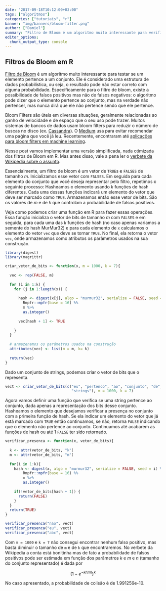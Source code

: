 ```yaml
---
date: "2017-09-18T10:12:00+03:00"
tags: ["algoritmos"]
categories: ["tutoriais", "r"]
banner: "img/banners/bloom-filter.png"
author: ["Daniel"]
summary: "Filtro de Bloom é um algoritmo muito interessante para verificar a presença de um elemento em um conjunto. Veja aqui como implementá-lo no R!"
editor_options: 
  chunk_output_type: console
---
```


## Filtros de Bloom em R

[Filtro de Bloom](https://en.wikipedia.org/wiki/Bloom_filter) é um algoritmo muito
interessante para testar se um elemento pertence a um conjunto. Ele é considerado
uma estrutura de dados probabilística, ou seja, o resultado pode não estar correto
com alguma probabilidade. Especificamente para o filtro de bloom, existe a possibilidade
de falsos positivos mas não de falsos negativos: o algoritmo pode dizer que o elemento 
pertence ao conjunto, mas na verdade não pertencer, mas nunca dirá que ele não pertence
sendo que ele pertence.

Bloom Filters são úteis em diversas situações, geralmente relacionadas ao ganho 
de velocidade e de espaço que o seu uso pode trazer. Muitos sistemas de bancos de
dados usam bloom filters para reduzir o número de buscas no disco (ex. [Cassandra](https://docs.datastax.com/en/cassandra/2.1/cassandra/operations/ops_tuning_bloom_filters_c.html)). O [Medium](https://blog.medium.com/what-are-bloom-filters-1ec2a50c68ff) usa para evitar recomendar uma paǵina que você já leu. 
Recentemente, encontraram até [aplicações para bloom filters em machine learning](https://arxiv.org/abs/1706.03993).

Nesse post vamos implementar uma versão simplificada, nada otimizada dos filtros de
Bloom em R. Mas antes disso, vale a pena ler o [verbete da Wikipedia sobre o assunto](https://en.wikipedia.org/wiki/Bloom_filter).

Essencialmente, um filtro de bloom é um vetor de `TRUE`s e `FALSES` de tamanho $m$. 
Inicializamos esse vetor com `FALSES`. Em seguida para cada elemento do conjunto
que você deseja representar pelo filtro, repetimos o seguinte processo: Hasheamos
o elemento usando $k$ funções de hash diferentes. Cada uma dessas funções indicará
um elemento do vetor que deve ser marcado como `TRUE`. Armazenamos então esse vetor
de bits. São os valores de $m$ e de $k$ que controlam a probabilidade de falsos
positivos. 

Veja como podemos criar uma função em R para fazer essas operações. Essa função
inicializa o vetor de bits de tamanho $m$ com `FALSES` e em seguida, para cada
uma das $k$ funções de hash (no caso apenas variamos a semente do hash MurMur32)
e para cada elemento de `x` calculamos o elemento do vetor `vec` que deve se tornar
`TRUE`. No final, ela retorna o vetor `vec`, onde armazenamos como atributos 
os parâmetros usados na sua construção.

```r
library(digest)
library(magrittr)

criar_vetor_de_bits <- function(x, m = 1000, k = 7){
  
  vec <- rep(FALSE, m)
  
  for (i in 1:k) {
    for (j in 1:length(x)) {
      
      hash <- digest(x[j], algo = "murmur32", serialize = FALSE, seed = i) %>%
        Rmpfr::mpfr(base = 16) %% 
        m %>% 
        as.integer()
      
      vec[hash + 1] <- TRUE
      
    }
  }
  
  # armazenamos os parâmetros usados na construção
  attributes(vec) <- list(m = m, k= k)
  
  return(vec)
}
```

Dado um conjunto de strings, podemos criar o vetor de bits que o representa.

```r
vect <- criar_vetor_de_bits(c("eu", "pertenco", "ao", "conjunto", "de",
                              "strings"), m = 1000, k = 7)
```

Agora vamos definir uma função que verifica se uma string pertence ao conjunto, dada
apenas a representação dos bits desse conjunto. Hasheamos o elemento que desejamos
verificar a presença no conjunto com a primeira função de hash. Se ela indicar um
elemento do vetor que já está marcado com `TRUE` então continuamos, se não, retorna 
`FALSE` indicando que o elemento não pertence ao conjunto. Continuamos até acabarem
as funções de hash ou até 1 `FALSE` ter sido retornado.

```r
verificar_presenca <- function(x, vetor_de_bits){
  
  k <- attr(vetor_de_bits, "k")
  m <- attr(vetor_de_bits, "m")
  
  for(i in 1:k){
    hash <- digest(x, algo = "murmur32", serialize = FALSE, seed = i) %>%
        Rmpfr::mpfr(base = 16) %% 
        m %>% 
        as.integer()
    
    if(!vetor_de_bits[hash + 1]) {
      return(FALSE)
    }
  }
  return(TRUE)
}

verificar_presenca("nao", vect)
verificar_presenca("eu", vect)
verificar_presenca("abc", vect)
```

Com `m = 1000` e `k = 7` não consegui encontrar nenhum falso positivo, mas basta
diminuir o tamanho de `m` e de `k` que encontraremos. No verbete da Wikipedia a 
conta está bonitinha mas de fato a probabilidade de falsos positivos pode ser estimada
em função dos parâmetros $k$ e $m$ e $n$ (tamanho do conjunto representado) é dada por

$$(1 - e^{-kn/m})^k$$

No caso apresentado, a probabilidade de colisão é de 1.991256e-10. 


